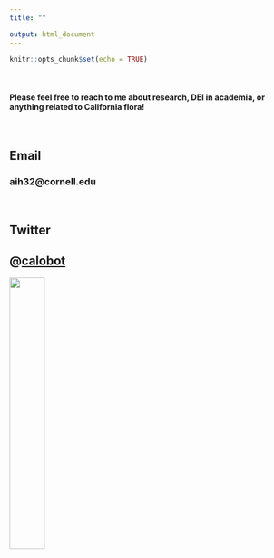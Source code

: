```yaml
---
title: ""

output: html_document
---
```


```r
knitr::opts_chunk$set(echo = TRUE)
```
<br>

#### Please feel free to reach to me about research, DEI in academia, or anything related to California flora!

<br>

## Email
### aih32@cornell.edu

<br>

## Twitter

## @[calobot](https://twitter.com/calobot)

<img src="sun.jpg" height="35%" width="35%">
